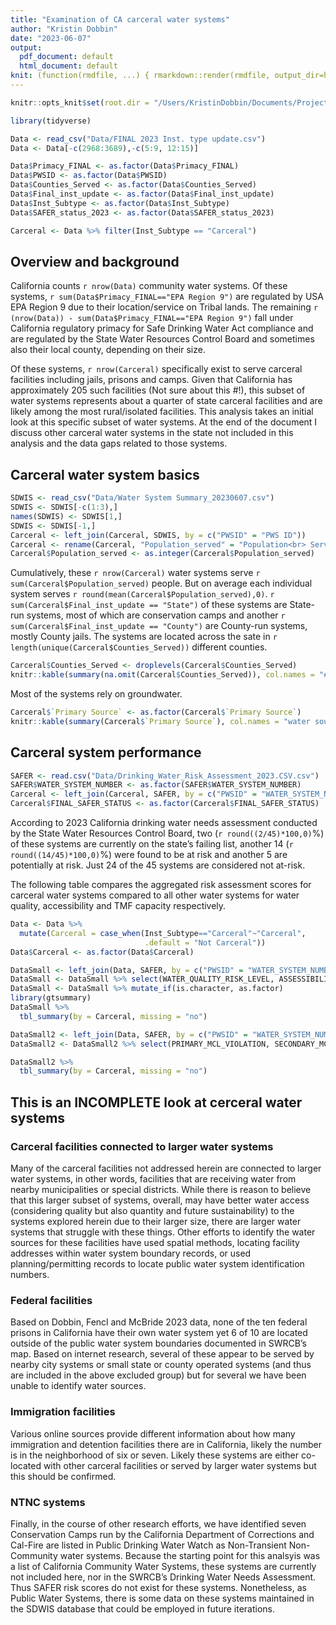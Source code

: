 ```yaml
---
title: "Examination of CA carceral water systems"
author: "Kristin Dobbin"
date: "2023-06-07"
output:
  pdf_document: default
  html_document: default
knit: (function(rmdfile, ...) { rmarkdown::render(rmdfile, output_dir=here::here("Docs"))})
---
```


```r
knitr::opts_knit$set(root.dir = "/Users/KristinDobbin/Documents/Projects/R_Projects_Active/CAcarceralwatersystems", warning=FALSE, message=FALSE, include=FALSE)

library(tidyverse)
```


```r

Data <- read_csv("Data/FINAL 2023 Inst. type update.csv")
Data <- Data[-c(2968:3689),-c(5:9, 12:15)]

Data$Primacy_FINAL <- as.factor(Data$Primacy_FINAL)
Data$PWSID <- as.factor(Data$PWSID)
Data$Counties_Served <- as.factor(Data$Counties_Served)
Data$Final_inst_update <- as.factor(Data$Final_inst_update)
Data$Inst_Subtype <- as.factor(Data$Inst_Subtype)
Data$SAFER_status_2023 <- as.factor(Data$SAFER_status_2023)

Carceral <- Data %>% filter(Inst_Subtype == "Carceral")
```

## Overview and background

California counts `r nrow(Data)` community water systems. Of these systems,  `r sum(Data$Primacy_FINAL=="EPA Region 9")` are regulated by USA EPA Region 9 due to their location/service on Tribal lands. The remaining `r (nrow(Data)) - sum(Data$Primacy_FINAL=="EPA Region 9")` fall under California regulatory primacy for Safe Drinking Water Act compliance and are regulated by the State Water Resources Control Board and sometimes also their local county, depending on their size. 

Of these systems, `r nrow(Carceral)` specifically exist to serve carceral facilities including jails, prisons and camps. Given that California has approximately 205 such facilities (Not sure about this #!), this subset of water systems represents about a quarter of state carceral facilities and are likely among the most rural/isolated facilities. This analysis takes an initial look at this specific subset of water systems. At the end of the document I discuss other carceral water systems in the state not included in this analysis and the data gaps related to those systems.  

## Carceral water system basics

```r
SDWIS <- read_csv("Data/Water System Summary_20230607.csv")
SDWIS <- SDWIS[-c(1:3),]
names(SDWIS) <- SDWIS[1,]
SDWIS <- SDWIS[-1,]
Carceral <- left_join(Carceral, SDWIS, by = c("PWSID" = "PWS ID"))
Carceral <- rename(Carceral, "Population_served" = "Population<br> Served Count")
Carceral$Population_served <- as.integer(Carceral$Population_served)
```

Cumulatively, these `r nrow(Carceral)` water systems serve  `r sum(Carceral$Population_served)` people. But on average each individual system serves `r round(mean(Carceral$Population_served),0)`. `r sum(Carceral$Final_inst_update == "State")` of these systems are State-run systems, most of which are conservation camps and another `r sum(Carceral$Final_inst_update == "County")` are County-run systems, mostly County jails. The systems are located across the sate in `r length(unique(Carceral$Counties_Served))` different counties.

```r
Carceral$Counties_Served <- droplevels(Carceral$Counties_Served)
knitr::kable(summary(na.omit(Carceral$Counties_Served)), col.names = "# of systems")
```

Most of the systems rely on groundwater. 

```r
Carceral$`Primary Source` <- as.factor(Carceral$`Primary Source`)
knitr::kable(summary(Carceral$`Primary Source`), col.names = "water source")
```


## Carceral system performance 

```r
SAFER <- read.csv("Data/Drinking_Water_Risk_Assessment_2023.CSV.csv")
SAFER$WATER_SYSTEM_NUMBER <- as.factor(SAFER$WATER_SYSTEM_NUMBER)
Carceral <- left_join(Carceral, SAFER, by = c("PWSID" = "WATER_SYSTEM_NUMBER"))
Carceral$FINAL_SAFER_STATUS <- as.factor(Carceral$FINAL_SAFER_STATUS)

```

According to 2023 California drinking water needs assessment conducted by the State Water Resources Control Board, two (`r round((2/45)*100,0)`%) of these systems are currently on the state's failing list, another 14 (`r round((14/45)*100,0)`%) were found to be at risk and another 5 are potentially at risk. Just 24 of the 45 systems are considered not at-risk. 

The following table compares the aggregated risk assessment scores for carceral water systems compared to all other water systems for water quality, accessibility and TMF capacity respectively. 

```r
Data <- Data %>%
  mutate(Carceral = case_when(Inst_Subtype=="Carceral"~"Carceral",
                              .default = "Not Carceral"))
Data$Carceral <- as.factor(Data$Carceral)

DataSmall <- left_join(Data, SAFER, by = c("PWSID" = "WATER_SYSTEM_NUMBER"))
DataSmall <- DataSmall %>% select(WATER_QUALITY_RISK_LEVEL, ASSESSIBILITY_RISK_LEVEL, TMF_CAPACITY_RISK_LEVEL, Carceral)
DataSmall <- DataSmall %>% mutate_if(is.character, as.factor)
library(gtsummary)
DataSmall %>%
  tbl_summary(by = Carceral, missing = "no") 
```


```r
DataSmall2 <- left_join(Data, SAFER, by = c("PWSID" = "WATER_SYSTEM_NUMBER"))
DataSmall2 <- DataSmall2 %>% select(PRIMARY_MCL_VIOLATION, SECONDARY_MCL_VIOLATION, E_COLI_VIOLATION, TREATMENT_TECHNIQUE_VIOLATION, MONITORING_AND_REPORTING_VIOLATION, Carceral)

DataSmall2 %>%
  tbl_summary(by = Carceral, missing = "no") 
```
  


## This is an INCOMPLETE look at cerceral water systems 

### Carceral facilities connected to larger water systems

Many of the carceral facilities not addressed herein are connected to larger water systems, in other words, facilities that are receiving water from nearby municipalities or special districts. While there is reason to believe that this larger subset of systems, overall, may have better water access (considering quality but also quantity and future sustainability) to the systems explored herein due to their larger size, there are larger water systems that struggle with these things. Other efforts to identify the water sources for these facilities have used spatial methods, locating facility addresses within water system boundary records, or used planning/permitting records to locate public water system identification numbers.  

### Federal facilities

Based on Dobbin, Fencl and McBride 2023 data, none of the ten federal prisons in California have their own water system yet 6 of 10 are located outside of the public water system boundaries documented in SWRCB's map. Based on internet research, several of these appear to be served by nearby city systems or small state or county operated systems (and thus are included in the above excluded group) but for several we have been unable to identify water sources. 

### Immigration facilities

Various online sources provide different information about how many immigration and detention facilities there are in California, likely the number is in the neighborhood of six or seven. Likely these systems are either co-located with other carceral facilities or served by larger water systems but this should be confirmed.  

### NTNC systems

Finally, in the course of other research efforts, we have identified seven Conservation Camps run by the California Department of Corrections and Cal-Fire are listed in Public Drinking Water Watch as Non-Transient Non-Community water systems. Because the starting point for this analsyis was a list of California Community Water Systems, these systems are currently not included here, nor in the SWRCB's Drinking Water Needs Assessment. Thus SAFER risk scores do not exist for these systems. Nonetheless, as Public Water Systems, there is some data on these systems maintained in the SDWIS database that could be employed in future iterations. 
